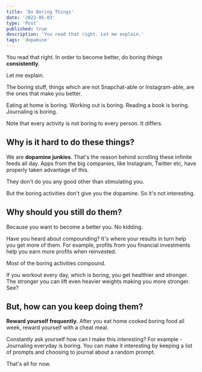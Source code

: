 ```yaml
---
title: 'Do Boring Things'
date: '2022-05-03'
type: 'Post'
published: true
description: 'You read that right. Let me explain.'
tags: 'dopamine'
---
```


You read that right. In order to become better, do boring things **consistently**.

Let me explain.

The boring stuff, things which are not Snapchat-able or Instagram-able, are the ones that make you better.

Eating at home is boring. Working out is boring. Reading a book is boring. Journaling is boring.

Note that every activity is not boring to every person. It differs.

## Why is it hard to do these things?

We are **dopamine junkies**. That's the reason behind scrolling these infinite feeds all day. Apps from the big companies, like Instagram, Twitter etc, have properly taken advantage of this.

They don't do you any good other than stimulating you.

But the boring activities don't give you the dopamine. So it's not interesting.

## Why should you still do them?

Because you want to become a better you. No kidding.

Have you heard about compounding? It's where your results in turn help you get more of them. For example, profits from you financial investments help you earn more profits when reinvested.

Most of the boring activities compound.

If you workout every day, which is boring, you get healthier and stronger. The stronger you can lift even heavier weights making you more stronger.
See?

## But, how can you keep doing them?

**Reward yourself frequently.** After you eat home cooked boring food all week, reward yourself with a cheat meal.

Constantly ask yourself how can I make this interesting? For example - Journaling everyday is boring. You can make it interesting by keeping a list of prompts and choosing to journal about a random prompt.

That's all for now.
